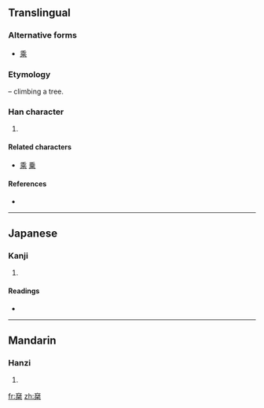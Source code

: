 {{also|乘|乗}}
==Translingual==

===Alternative forms===
* [[乘]]

===Etymology===
{{Han compound|亠|舛|t2=feet|木|t3=tree|ls=p}} – climbing a tree.

===Han character===
{{Han char|rn=75|rad=木|as=08|sn=12|four=|canj=卜弓手木 (YNQD)}}

# {{defn|Han|sort=木08}}

====Related characters====
* [[乘]] [[乗]]

====References====
* {{Han ref|kx=0536.030|dkj=15016|dj=0923.180|hdz=21237.020|uh=6909|ud=26889}}

----

==Japanese==

===Kanji===
{{ja-kanji|grade=|rs=木08}}

# {{defn|Japanese|sort=木08}}

====Readings====
* {{ja-readings|on=[[じょう]] (jō)|kun=[[のおる]] (nooru), [[のおせる]] (nooseru)}}

----

==Mandarin==

===Hanzi===
{{cmn-hanzi|pin=[[chéng]] ([[cheng2]])|wg=ch'eng<sup>2</sup>}}

# {{defn|Mandarin|sort=木08}}

[[fr:椉]]
[[zh:椉]]